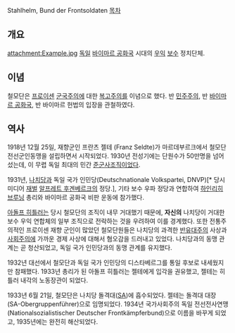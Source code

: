 Stahlhelm, Bund der Frontsoldaten
[[목차]]
== 개요 ==
attachment:Example.jpg
[[독일]] [[바이마르 공화국]] 시대의 [[우익]] [[보수]] 정치단체.

== 이념 ==
철모단은 [[프로이센]] [[군국주의]]에 대한 [[복고주의]]를 이념으로 했다. 반 [[민주주의]], 반 [[바이마르 공화국]], 반 바이마르 헌법의 입장을 관철하였다.

== 역사 ==
1918년 12월 25일, 재향군인 프란츠 젤테 (Franz Seldte)가 마르데부르크에서 철모단 전선군인동맹을 설립하면서 시작되었다. 1930년 전성기에는 단원수가 50만명을 넘어섰는데, 이 무렵 독일 최대의 민간 [[준군사조직]]이었다.

1931년, [[나치당]]과 독일 국가 인민당(Deutschnationale Volkspartei, DNVP)[* 당시 미디어 [[재벌]] [[알프레트 후겐베르크]]의 정당.], 기타 보수 우파 정당과 연합하여 [[하인리히 브루닝]] 총리와 바이마르 공화국 비판 운동에 참가했다.

[[아돌프 히틀러]]는 당시 철모단의 조직이 내무 거대했기 때문에, '''자신의''' 나치당이 거대한 보수 우익 연합체의 일부 조직으로 전락하는 것을 우려하여 이를 경계했다. 또한 전통주의적인 프로이센 재향 군인이 많았던 철모단원들은 나치당의 과격한 [[반유대주의]] 사상과 [[사회주의]]에 가까운 경제 사상에 대해서 혐오감을 드러내고 있었다. 나치당과의 동맹 관계는 곧 청산되었고, 독일 국가 인민당과의 동맹 관계를 유지했다.

1932년 대선에서 철모단과 독일 국가 인민당의 디스타베르그를 통일 후보로 내세웠지만 참패했다. 1933년 총리가 된 아돌프 히틀러는 젤테에게 입각을 권유했고, 젤테는 히틀러 내각의 노동장관이 되었다.

1933년 6월 21일, 철모단은 나치당 돌격대([[SA]])에 흡수되었다. 젤테는 돌격대 대장(SA-Obergruppenführer)으로 임명되었다. 1934년 국가사회주의 독일 전선전사연맹(Nationalsozialistischer Deutscher Frontkämpferbund)으로 이름을 바꾸게 되었고, 1935년에는 완전히 해산되었다.
